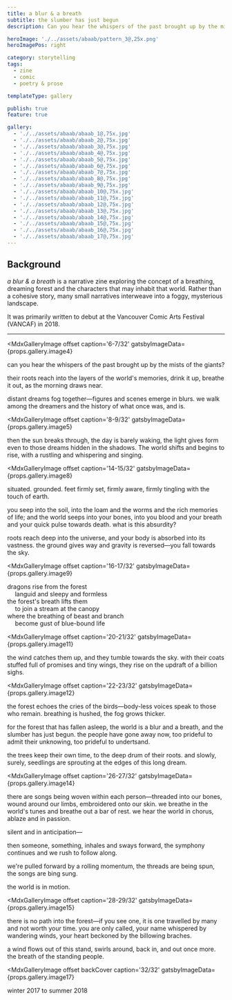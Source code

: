 ```yaml
---
title: a blur & a breath
subtitle: the slumber has just begun
description: Can you hear the whispers of the past brought up by the mists of the giants?

heroImage: './../assets/abaab/pattern_3@,25x.png'
heroImagePos: right

category: storytelling
tags:
  - zine
  - comic
  - poetry & prose

templateType: gallery

publish: true
feature: true

gallery:
  - './../assets/abaab/abaab_1@,75x.jpg'
  - './../assets/abaab/abaab_2@,75x.jpg'
  - './../assets/abaab/abaab_3@,75x.jpg'
  - './../assets/abaab/abaab_4@,75x.jpg'
  - './../assets/abaab/abaab_5@,75x.jpg'
  - './../assets/abaab/abaab_6@,75x.jpg'
  - './../assets/abaab/abaab_7@,75x.jpg'
  - './../assets/abaab/abaab_8@,75x.jpg'
  - './../assets/abaab/abaab_9@,75x.jpg'
  - './../assets/abaab/abaab_10@,75x.jpg'
  - './../assets/abaab/abaab_11@,75x.jpg'
  - './../assets/abaab/abaab_12@,75x.jpg'
  - './../assets/abaab/abaab_13@,75x.jpg'
  - './../assets/abaab/abaab_14@,75x.jpg'
  - './../assets/abaab/abaab_15@,75x.jpg'
  - './../assets/abaab/abaab_16@,75x.jpg'
  - './../assets/abaab/abaab_17@,75x.jpg'
---
```


## Background

*a blur & a breath* is a narrative zine exploring the concept of a breathing, dreaming forest and the characters that may inhabit that world. Rather than a cohesive story, many small narratives interweave into a foggy, mysterious landscape.

It was primarily written to debut at the Vancouver Comic Arts Festival (VANCAF) in 2018.

---

<MdxGalleryImage
  offset cover
  caption='1/32'
  gatsbyImageData={props.gallery.image1}
/>

<MdxGalleryImage
  offset
  caption='2-3/32'
  gatsbyImageData={props.gallery.image2}
/>

<MdxGalleryImage
  offset
  caption='4-5/32'
  gatsbyImageData={props.gallery.image3}
/>

<MdxGalleryImage
  offset
  caption='6-7/32'
  gatsbyImageData={props.gallery.image4}
>

  can you hear the whispers of the past brought up by the mists of the giants?

  their roots reach into the layers of the world's memories, drink it up, breathe it out, as the morning draws near.

  distant dreams fog together—figures and scenes emerge in blurs. we walk among the dreamers and the history of what once was, and is.

</MdxGalleryImage>

<MdxGalleryImage
  offset
  caption='8-9/32'
  gatsbyImageData={props.gallery.image5}
>

  then the sun breaks through, the day is barely waking, the light gives form even to those dreams hidden in the shadows. The world shifts and begins to rise, with a rustling and whispering and singing.

</MdxGalleryImage>

<MdxGalleryImage
  offset
  caption='10-11/32'
  gatsbyImageData={props.gallery.image6}
/>

<MdxGalleryImage
  offset
  caption='12-13/32'
  gatsbyImageData={props.gallery.image7}
/>

<MdxGalleryImage
  offset
  caption='14-15/32'
  gatsbyImageData={props.gallery.image8}
>

  situated. grounded. feet firmly set, firmly aware, firmly tingling with the touch of earth.

  you seep into the soil, into the loam and the worms and the rich memories of life; and the world seeps into your bones, into you blood and your breath and your quick pulse towards death. what is this absurdity?

  roots reach deep into the universe, and your body is absorbed into its vastness. the ground gives way and gravity is reversed—you fall towards the sky.

</MdxGalleryImage>

<MdxGalleryImage
  offset
  caption='16-17/32'
  gatsbyImageData={props.gallery.image9}
>

  dragons rise from the forest  
  &emsp; languid and sleepy and formless  
  the forest's breath lifts them  
  &emsp; to join a stream at the canopy  
  where the breathing of beast and branch  
  &emsp; become gust of blue-bound life

</MdxGalleryImage>

<MdxGalleryImage
  offset
  caption='18-19/32'
  gatsbyImageData={props.gallery.image10}
/>

<MdxGalleryImage
  offset
  caption='20-21/32'
  gatsbyImageData={props.gallery.image11}
>

  the wind catches them up, and they tumble towards the sky. with their coats stuffed full of promises and tiny wings, they rise on the updraft of a billion sighs.

</MdxGalleryImage>

<MdxGalleryImage
  offset
  caption='22-23/32'
  gatsbyImageData={props.gallery.image12}
>

  the forest echoes the cries of the birds—body-less voices speak to those who remain. breathing is hushed, the fog grows thicker.

  for the forest that has fallen asleep, the world is a blur and a breath, and the slumber has just begun. the people have gone away now, too prideful to admit their unknowing, too prideful to undertsand.

  the trees keep their own time, to the deep drum of their roots. and slowly, surely, seedlings are sprouting at the edges of this long dream.

</MdxGalleryImage>

<MdxGalleryImage
  offset
  caption='24-25/32'
  gatsbyImageData={props.gallery.image13}
/>

<MdxGalleryImage
  offset
  caption='26-27/32'
  gatsbyImageData={props.gallery.image14}
>

  there are songs being woven within each person—threaded into our bones, wound around our limbs, embroidered onto our skin. we breathe in the world's tunes and breathe out a bar of rest. we hear the world in chorus, ablaze and in passion.

  silent and in anticipation—

  then someone, something, inhales and sways forward, the symphony continues and we rush to follow along.

  we're pulled forward by a rolling momentum, the threads are being spun, the songs are bing sung.

  the world is in motion.

</MdxGalleryImage>

<MdxGalleryImage
  offset
  caption='28-29/32'
  gatsbyImageData={props.gallery.image15}
>

  there is no path into the forest—if you see one, it is one travelled by many and not worth your time. you are only called, your name whispered by wandering winds, your heart beckoned by the billowing braches.

  a wind flows out of this stand, swirls around, back in, and out once more. the breath of the standing people.

</MdxGalleryImage>

<MdxGalleryImage
  offset
  caption='30-31/32'
  gatsbyImageData={props.gallery.image16}
/>

<MdxGalleryImage
  offset backCover
  caption='32/32'
  gatsbyImageData={props.gallery.image17}
>

  winter 2017 to summer 2018

</MdxGalleryImage>